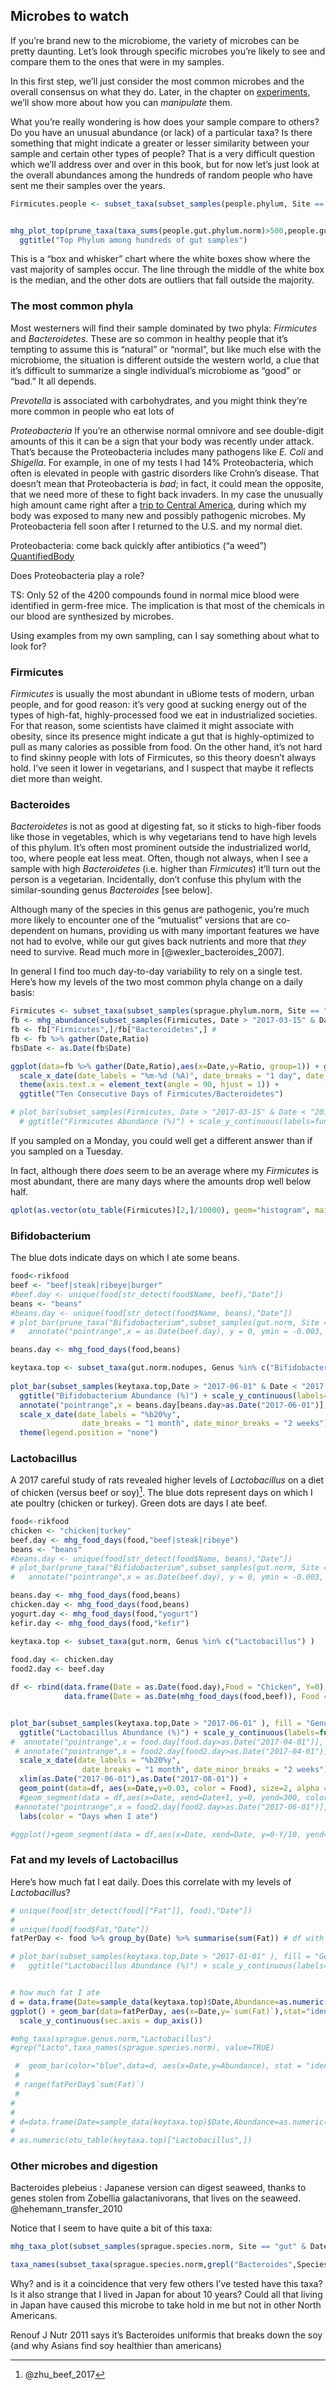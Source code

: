 ## Microbes to watch

If you're brand new to the microbiome, the variety of microbes can be pretty daunting. Let's look through specific microbes you're likely to see and compare them to the ones that were in my samples. 

In this first step, we'll just consider the most common microbes and the overall consensus on what they do.  Later, in the chapter on [experiments](#experiments), we'll show more about how you can _manipulate_ them.

What you're really wondering is how does your sample compare to others? Do you have an unusual abundance (or lack) of a particular taxa? Is there something that might indicate a greater or lesser similarity between your sample and certain other types of people? That is a very difficult question which we'll address over and over in this book, but for now let's just look at the overall abundances among the hundreds of random people who have sent me their samples over the years. 

```r
Firmicutes.people <- subset_taxa(subset_samples(people.phylum, Site == "gut"), Phylum %in% c("Firmicutes","Bacteroidetes"))


mhg_plot_top(prune_taxa(taxa_sums(people.gut.phylum.norm)>500,people.gut.phylum.norm), top = 5) + ylab("Overall Abundance")  +
  ggtitle("Top Phylum among hundreds of gut samples")

```

This is a "box and whisker" chart where the white boxes show where the vast majority of samples occur. The line through the middle of the white box is the median, and the other dots are outliers that fall outside the majority.


### The most common phyla

Most westerners will find their sample dominated by two phyla: _Firmicutes_ and _Bacteroidetes_. These are so common in healthy people that it's tempting to assume this is "natural" or "normal", but like much else with the microbiome, the situation is different outside the western world, a clue that it's difficult to summarize a single individual's microbiome as "good" or "bad." It all depends.



*Prevotella* is associated with carbohydrates, and you might think they're more common in people who eat lots of 

*Proteobacteria* If you're an otherwise normal omnivore and see double-digit amounts of this it can be a sign that your body was recently under attack. That's because the Proteobacteria includes many pathogens like *E. Coli* and *Shigella*. For example, in one of my tests I had 14% Proteobacteria, which often is elevated in people with gastric disorders like Crohn's disease. That doesn't mean that Proteobacteria is _bad_; in fact, it could mean the opposite, that we need more of these to fight back invaders. In my case the unusually high amount came right after a [trip to Central America](#experimentJungleTravel), during which my body was exposed to many new and possibly pathogenic microbes. My Proteobacteria fell soon after I returned to the U.S. and my normal diet.

Proteobacteria:  come back quickly after antibiotics ("a weed") [QuantifiedBody](https://thequantifiedbody.net/human-microbiome-health-dr-rob-knight/)



Does Proteobacteria play a role?

TS: Only 52 of the 4200 compounds found in normal mice blood were identified in germ-free mice. The implication is that most of the chemicals in our blood are synthesized by microbes.

Using examples from my own sampling, can I say something about what to look for?

### Firmicutes

*Firmicutes* is usually the most abundant in uBiome tests of modern, urban people, and for good reason: it's very good at sucking energy out of the types of high-fat, highly-processed food we eat in industrialized societies. For that reason, some scientists have claimed it might associate with obesity, since its presence might indicate a gut that is highly-optimized to pull as many calories as possible from food. On the other hand, it's not hard to find skinny people with lots of Firmicutes, so this theory doesn't always hold. I've seen it lower in vegetarians, and I suspect that maybe it reflects diet more than weight.

### Bacteroides


*Bacteroidetes* is not as good at digesting fat, so it sticks to high-fiber foods like those in vegetables, which is why vegetarians tend to have high levels of this phylum. It's often most prominent outside the industrialized world, too, where people eat less meat. Often, though not always, when I see a sample with high _Bacteroidetes_ (i.e. higher than _Firmicutes_) it'll turn out the person is a vegetarian. Incidentally, don't confuse this phylum with the similar-sounding genus _Bacteroides_ [see below].


Although many of the species in this genus are pathogenic, you're much more likely to encounter one of the "mutualist" versions that are co-dependent on humans, providing us with many important features we have not had to evolve, while our gut gives back nutrients and more that _they_ need to survive. Read much more in [@wexler_bacteroides_2007].


In general I find too much day-to-day variability to rely on a single test. Here's how my levels of the two most common phyla change on a daily basis:


```r

Firmicutes <- subset_taxa(subset_samples(sprague.phylum.norm, Site == "gut"), Phylum %in% c("Firmicutes","Bacteroidetes"))
fb <- mhg_abundance(subset_samples(Firmicutes, Date > "2017-03-15" & Date < "2017-03-27"))/10000 
fb <- fb["Firmicutes",]/fb["Bacteroidetes",] # 
fb <- fb %>% gather(Date,Ratio)
fb$Date <- as.Date(fb$Date)

ggplot(data=fb %>% gather(Date,Ratio),aes(x=Date,y=Ratio, group=1)) + geom_point() + geom_line() +
  scale_x_date(date_labels = "%m-%d (%A)", date_breaks = "1 day", date_minor_breaks = "1 day") +
  theme(axis.text.x = element_text(angle = 90, hjust = 1)) +
  ggtitle("Ten Consecutive Days of Firmicutes/Bacteroidetes")

# plot_bar(subset_samples(Firmicutes, Date > "2017-03-15" & Date < "2017-03-27"), fill = "Phylum", x = "Date") +
  # ggtitle("Firmicutes Abundance (%)") + scale_y_continuous(labels=function(x)x/10000) + ylab("Abundance (%)")

```


If you sampled on a Monday, you could well get a different answer than if you sampled on a Tuesday.

In fact, although there _does_ seem to be an average where my _Firmicutes_ is most abundant, there are many days where the amounts drop well below half.

```r

qplot(as.vector(otu_table(Firmicutes)[2,]/10000), geom="histogram", main="Histogram of Firmicutes Abundance", xlab = "Percentage of All My Samples", binwidth=5, fill=I("blue"), col = I("black"))

```



### Bifidobacterium

The blue dots indicate days on which I ate some beans.

```r

food<-rikfood
beef <- "beef|steak|ribeye|burger"
#beef.day <- unique(food[str_detect(food$Name, beef),"Date"])
beans <- "beans"
#beans.day <- unique(food[str_detect(food$Name, beans),"Date"])
# plot_bar(prune_taxa("Bifidobacterium",subset_samples(gut.norm, Site =="gut" & Date>"2016-07-01")), x = "Date") + scale_y_continuous(labels=function(x)x/10000) +    ggtitle("My Bifidobacterium") + ylab("Abundance (%)") +
#   annotate("pointrange",x = as.Date(beef.day), y = 0, ymin = -0.003, ymax = 0, color = "blue", size = 0.1) + 

beans.day <- mhg_food_days(food,beans)

keytaxa.top <- subset_taxa(gut.norm.nodupes, Genus %in% c("Bifidobacterium") )
 
plot_bar(subset_samples(keytaxa.top,Date > "2017-06-01" & Date < "2017-08-01" ), fill = "Genus", x = "Date") +
  ggtitle("Bifidobacterium Abundance (%)") + scale_y_continuous(labels=function(x)x/10000) + ylab("Abundance (%)") + 
  annotate("pointrange",x = beans.day[beans.day>as.Date("2017-06-01")], y = 0, ymin = -0.003, ymax = 0, color = "blue", size = 0.1) + 
  scale_x_date(date_labels = "%b20%y",
                date_breaks = "1 month", date_minor_breaks = "2 weeks") +
  theme(legend.position = "none")

```


### Lactobacillus

A 2017 careful study of rats revealed higher levels of _Lactobacillus_ on a diet of chicken (versus beef or soy)^[@zhu_beef_2017].  The blue dots represent days on which I ate poultry (chicken or turkey).  Green dots are days I ate beef.

```r

food<-rikfood
chicken <- "chicken|turkey"
beef.day <- mhg_food_days(food,"beef|steak|ribeye")
beans <- "beans"
#beans.day <- unique(food[str_detect(food$Name, beans),"Date"])
# plot_bar(prune_taxa("Bifidobacterium",subset_samples(gut.norm, Site =="gut" & Date>"2016-07-01")), x = "Date") + scale_y_continuous(labels=function(x)x/10000) +    ggtitle("My Bifidobacterium") + ylab("Abundance (%)") +
#   annotate("pointrange",x = as.Date(beef.day), y = 0, ymin = -0.003, ymax = 0, color = "blue", size = 0.1) + 

beans.day <- mhg_food_days(food,beans)
chicken.day <- mhg_food_days(food,beans)
yogurt.day <- mhg_food_days(food,"yogurt")
kefir.day <- mhg_food_days(food,"kefir")

keytaxa.top <- subset_taxa(gut.norm, Genus %in% c("Lactobacillus") )
  
food.day <- chicken.day
food2.day <- beef.day

df <- rbind(data.frame(Date = as.Date(food.day),Food = "Chicken", Y=0),
            data.frame(Date = as.Date(mhg_food_days(food,beef)), Food = "Beef", Y=1)) %>% filter(Date > "2017-06-01")


plot_bar(subset_samples(keytaxa.top,Date > "2017-06-01" ), fill = "Genus", x = "Date") +
  ggtitle("Lactobacillus Abundance (%)") + scale_y_continuous(labels=function(x)x/10000) + ylab("Abundance (%)") + 
#  annotate("pointrange",x = food.day[food.day>as.Date("2017-04-01")], y = 0, ymin = -0.003, ymax = 0, color = "blue", size = 0.1) + 
 # annotate("pointrange",x = food2.day[food2.day>as.Date("2017-04-01")], y = 0, ymin = -0.003, ymax = 0, color = "green", size = 0.1) + 
  scale_x_date(date_labels = "%b20%y",
                date_breaks = "1 month", date_minor_breaks = "2 weeks") +
  xlim(as.Date("2017-06-01"),as.Date("2017-08-01")) +
  geom_point(data=df, aes(x=Date,y=0.03, color = Food), size=2, alpha = 0.8, inherit.aes = FALSE) +
  #geom_segment(data = df,aes(x=Date, xend=Date+1, y=0, yend=300, color=Food), size=10, inherit.aes = FALSE) +
 #annotate("pointrange",x = food2.day[food2.day>as.Date("2017-06-01")], y = 0, ymin = -0.003, ymax = 0, color = "green", size = 01) 
  labs(color = "Days when I ate")

#ggplot()+geom_segment(data = df,aes(x=Date, xend=Date, y=0-Y/10, yend=(0-Y/10)+.1, color=Food), size=1, inherit.aes = FALSE)
```

### Fat and my levels of Lactobacillus

Here's how much fat I eat daily.  Does this correlate with my levels of _Lactobacillus_?

```r

# unique(food[str_detect(food[["Fat"]], food),"Date"])
# 
# unique(food[food$Fat,"Date"])
fatPerDay <- food %>% group_by(Date) %>% summarise(sum(Fat)) # df with Date and total Fat for that day

# plot_bar(subset_samples(keytaxa.top,Date > "2017-01-01" ), fill = "Genus", x = "Date") +
#   ggtitle("Lactobacillus Abundance (%)") + scale_y_continuous(labels=function(x)x/10000) + ylab("Abundance (%)") # + geom_bar(data=fatPerDay, aes(x=Date,y=`sum(Fat)`),stat="identity")


# how much fat I ate
d = data.frame(Date=sample_data(keytaxa.top)$Date,Abundance=as.numeric(otu_table(keytaxa.top)["Lactobacillus",]))
ggplot() + geom_bar(data=fatPerDay, aes(x=Date,y=`sum(Fat)`),stat="identity", color = "red") + 
  scale_y_continuous(sec.axis = dup_axis())

#mhg_taxa(sprague.genus.norm,"Lactobacillus")
#grep("Lacto",taxa_names(sprague.species.norm), value=TRUE)

 #  geom_bar(color="blue",data=d, aes(x=Date,y=Abundance), stat = "identity")
 #                                                                                                        
 # range(fatPerDay$`sum(Fat)`)                                                                                                       
 #                                                                                                        
# 
# 
# d=data.frame(Date=sample_data(keytaxa.top)$Date,Abundance=as.numeric(otu_table(keytaxa.top)["Lactobacillus",]))
# 
# as.numeric(otu_table(keytaxa.top)["Lactobacillus",])

```




### Other microbes and digestion

Bacteroides plebeius : Japanese version can digest seaweed, thanks to genes stolen from Zobellia galactanivorans, that lives on the seaweed. @hehemann_transfer_2010

Notice that I seem to have quite a bit of this taxa:

```r
mhg_taxa_plot(subset_samples(sprague.species.norm, Site == "gut" & Date > "2017-01-01"), "Bacteroides plebeius")

taxa_names(subset_taxa(sprague.species.norm,grepl("Bacteroides",Species)))


```

Why?  and is it a coincidence that very few others I've tested have this taxa?  Is it also strange that I lived in Japan for about 10 years?  Could all that living in Japan have caused this microbe to take hold in me but not in other North Americans.



Renouf J Nutr 2011 says it's Bacteroides uniformis that breaks down the soy (and why Asians find soy healthier than americans)




